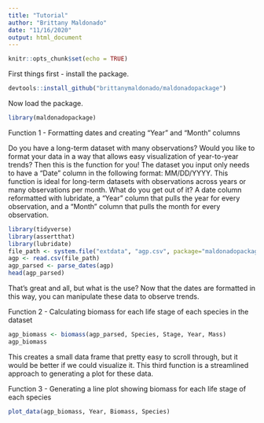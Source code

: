 ```yaml
---
title: "Tutorial"
author: "Brittany Maldonado"
date: "11/16/2020"
output: html_document
---
```


```r
knitr::opts_chunk$set(echo = TRUE)
```

First things first - install the package. 

```r
devtools::install_github("brittanymaldonado/maldonadopackage")
```

Now load the package. 

```r
library(maldonadopackage)
```

Function 1 - Formatting dates and creating "Year" and "Month" columns

Do you have a long-term dataset with many observations? Would you like to format your data in a way that allows easy visualization of year-to-year trends? Then this is the function for you! The dataset you input only needs to have a "Date" column in the following format: MM/DD/YYYY. This function is ideal for long-term datasets with observations across years or many observations per month. What do you get out of it? A date column reformatted with lubridate, a "Year" column that pulls the year for every observation, and a "Month" column that pulls the month for every observation.


```r
library(tidyverse)
library(assertthat)
library(lubridate)
file_path <- system.file("extdata", "agp.csv", package="maldonadopackage")
agp <- read.csv(file_path)
agp_parsed <- parse_dates(agp)
head(agp_parsed)
```

That's great and all, but what is the use? Now that the dates are formatted in this way, you can manipulate these data to observe trends. 

Function 2 - Calculating biomass for each life stage of each species in the dataset

```r
agp_biomass <- biomass(agp_parsed, Species, Stage, Year, Mass)
agp_biomass
```

This creates a small data frame that pretty easy to scroll through, but it would be better if we could visualize it. This third function is a streamlined approach to generating a plot for these data. 

Function 3 - Generating a line plot showing biomass for each life stage of each species 

```r
plot_data(agp_biomass, Year, Biomass, Species)
```

